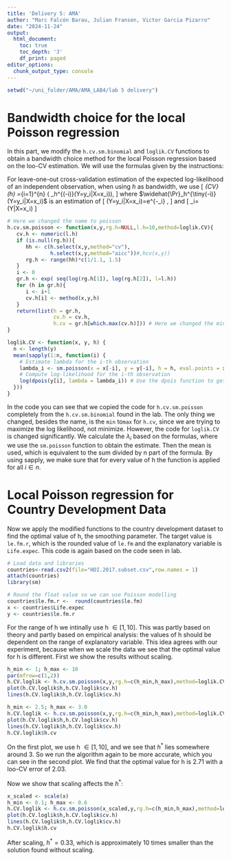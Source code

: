 ```yaml
---
title: 'Delivery 5: AMA'
author: "Marc Falcón Barau, Julian Fransen, Victor Garcia Pizarro"
date: "2024-11-24"
output:
  html_document:
    toc: true
    toc_depth: '3'
    df_print: paged
editor_options:
  chunk_output_type: console
---
```


```r
setwd("~/uni_folder/AMA/AMA_LAB4/lab 5 delivery")
```

# Bandwidth choice for the local Poisson regression

In this part, we modify the `h.cv.sm.binomial` and `loglik.CV` functions to obtain a bandwidth choice method for the local Poisson regression based on the loo-CV estimation. We will use the formulas given by the instructions: 

For leave-one-out cross-validation estimation of the expected log-likelihood of an independent observation, when using $h$ as bandwidth, we use
\[
\ell_{CV}(h)
=\frac{1}{n}\sum_{i=1}^{n} \log\left( \widehat{\Pr}_h^{\tiny(-i)}(Y=y_i|X=x_i)\right),
\]
where $\widehat{\Pr}_h^{\tiny(-i)}(Y=y_i|X=x_i)$ is an estimation of
\[
\Pr(Y=y_i|X=x_i)=e^{-\lambda_i} \frac{\lambda_i^{y_i}}{y_i!},
\]
and 
\[
\lambda_i=\mathbb{E}(Y|X=x_i)
\]

```r
# Here we changed the name to poisson
h.cv.sm.poisson <- function(x,y,rg.h=NULL,l.h=10,method=loglik.CV){
   cv.h <- numeric(l.h)
   if (is.null(rg.h)){
      hh <- c(h.select(x,y,method="cv"),
              h.select(x,y,method="aicc"))#,hcv(x,y))
      rg.h <- range(hh)*c(1/1.1, 1.5)
   }
   i <- 0
   gr.h <- exp( seq(log(rg.h[1]), log(rg.h[2]), l=l.h))
   for (h in gr.h){
      i <- i+1
      cv.h[i] <- method(x,y,h)
   }
   return(list(h = gr.h, 
               cv.h = cv.h, 
               h.cv = gr.h[which.max(cv.h)])) # Here we changed the min to max
}

loglik.CV <- function(x, y, h) {
  n <- length(y)
  mean(sapply(1:n, function(i) {
    # Estimate lambda for the i-th observation
    lambda_i <- sm.poisson(x = x[-i], y = y[-i], h = h, eval.points = x[i], display = "none")$estimate
    # Compute log-likelihood for the i-th observation
    log(dpois(y[i], lambda = lambda_i)) # Use the dpois function to get the probabilites
  }))
}
```

In the code you can see that we copied the code for `h.cv.sm.poisson` completely from the `h.cv.sm.binomial` found in the lab. The only thing we changed, besides the name, is the `min` to`max` for `h.cv`, since we are trying to maximize the log likelihood, not minimize. However, the code for `loglik.CV` is changed significantly. We calculate the $\lambda_i$ based on the formulas, where we use the `sm.poisson` function to obtain the estimate. Then the mean is used, which is equivalent to the sum divided by n part of the formula. By using sapply, we make sure that for every value of h the function is applied for all $i \in n$. 

# Local Poisson regression for Country Development Data

Now we apply the modified functions to the country development dataset to find the optimal value of h, the smoothing parameter. The target value is `le.fm.r`, which is the rounded value of `le.fm` and the explanatory variable is `Life.expec`. This code is again based on the code seen in lab. 

```r
# Load data and libraries
countries<-read.csv2(file="HDI.2017.subset.csv",row.names = 1)
attach(countries)
library(sm)

# Round the float value so we can use Poisson modelling
countries$le.fm.r <-  round(countries$le.fm)
x <- countries$Life.expec
y <- countries$le.fm.r
```

For the range of h we intinally use h $\in [1, 10]$. This was partly based on theory and partly based on empirical analysis: the values of h should be dependent on the range of explanatory variable. This idea agrees with our experiment, because when we scale the data we see that the optimal value for h is different. First we show the results without scaling.

```r
h_min <- 1; h_max <- 10
par(mfrow=c(1,2))
h.CV.loglik <- h.cv.sm.poisson(x,y,rg.h=c(h_min,h_max),method=loglik.CV)
plot(h.CV.loglik$h,h.CV.loglik$cv.h)
lines(h.CV.loglik$h,h.CV.loglik$cv.h)

h_min <- 2.5; h_max <- 3.0
h.CV.loglik <- h.cv.sm.poisson(x,y,rg.h=c(h_min,h_max),method=loglik.CV)
plot(h.CV.loglik$h,h.CV.loglik$cv.h)
lines(h.CV.loglik$h,h.CV.loglik$cv.h)
h.CV.loglik$h.cv
```

On the first plot, we use h $\in [1, 10]$, and we see that $h^*$ lies somewhere around 3. So we run the algorithm again to be more accurate, which you can see in the second plot. We find that the optimal value for h is 2.71 with a loo-CV error of 2.03. 

Now we show that scaling affects the $h^*$:
```r
x_scaled <- scale(x)
h_min <- 0.1; h_max <- 0.6
h.CV.loglik <- h.cv.sm.poisson(x_scaled,y,rg.h=c(h_min,h_max),method=loglik.CV)
plot(h.CV.loglik$h,h.CV.loglik$cv.h)
lines(h.CV.loglik$h,h.CV.loglik$cv.h)
h.CV.loglik$h.cv
```

After scaling, $h^* = 0.33$, which is approximately 10 times smaller than the solution found without scaling. 
